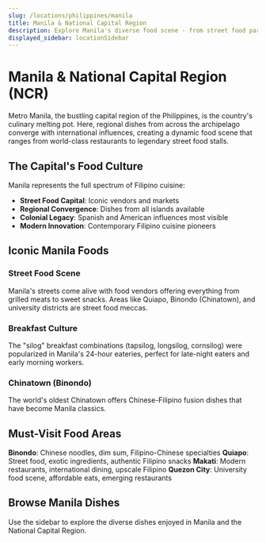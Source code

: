 ```yaml
---
slug: /locations/philippines/manila
title: Manila & National Capital Region
description: Explore Manila's diverse food scene - from street food paradise to modern Filipino cuisine in the heart of the Philippines
displayed_sidebar: locationSidebar
---
```


# Manila & National Capital Region (NCR)

Metro Manila, the bustling capital region of the Philippines, is the country's culinary melting pot. Here, regional dishes from across the archipelago converge with international influences, creating a dynamic food scene that ranges from world-class restaurants to legendary street food stalls.

## The Capital's Food Culture

Manila represents the full spectrum of Filipino cuisine:
- **Street Food Capital**: Iconic vendors and markets
- **Regional Convergence**: Dishes from all islands available
- **Colonial Legacy**: Spanish and American influences most visible
- **Modern Innovation**: Contemporary Filipino cuisine pioneers

## Iconic Manila Foods

### Street Food Scene
Manila's streets come alive with food vendors offering everything from grilled meats to sweet snacks. Areas like Quiapo, Binondo (Chinatown), and university districts are street food meccas.

### Breakfast Culture
The "silog" breakfast combinations (tapsilog, longsilog, cornsilog) were popularized in Manila's 24-hour eateries, perfect for late-night eaters and early morning workers.

### Chinatown (Binondo)
The world's oldest Chinatown offers Chinese-Filipino fusion dishes that have become Manila classics.

## Must-Visit Food Areas

**Binondo**: Chinese noodles, dim sum, Filipino-Chinese specialties
**Quiapo**: Street food, exotic ingredients, authentic Filipino snacks
**Makati**: Modern restaurants, international dining, upscale Filipino
**Quezon City**: University food scene, affordable eats, emerging restaurants

## Browse Manila Dishes

Use the sidebar to explore the diverse dishes enjoyed in Manila and the National Capital Region.
